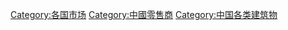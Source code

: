 [[Category:各国市场|Category:各国市场]]
[[Category:中國零售商|Category:中國零售商]]
[[Category:中国各类建筑物|Category:中国各类建筑物]]